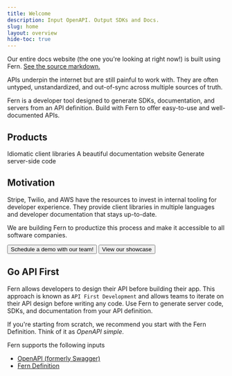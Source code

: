 ```yaml
---
title: Welcome
description: Input OpenAPI. Output SDKs and Docs.
slug: home
layout: overview
hide-toc: true
---
```


<Note>Our entire docs website (the one you're looking at right now!) is built using Fern. [See the source markdown.](https://github.com/fern-api/fern/blob/main/fern/pages/welcome.mdx)</Note>

APIs underpin the internet but are still painful to work with. They are often untyped, unstandardized, and out-of-sync across multiple sources of truth.

Fern is a developer tool designed to generate SDKs, documentation, and servers from an API definition. Build with Fern to offer easy-to-use and well-documented APIs.

## Products

<Cards cols={3}>
  <Card
    title="SDKs"
    icon="fa-regular fa-code"
    href="/learn/sdks/introduction/overview"
  >
    Idiomatic client libraries
  </Card>
  <Card
    title="Docs"
    icon="fa-regular fa-browser"
    href="/learn/docs/getting-started/quickstart"
  >
    A beautiful documentation website
  </Card>
  <Card
    title="Servers"
    icon="fa-regular fa-server"
    href="/learn/servers/introduction/overview"
  >
    Generate server-side code
  </Card>
</Cards>

## Motivation

<div className="motivation">
  Stripe, Twilio, and AWS have the resources to invest in internal tooling for developer experience. They provide client libraries in multiple languages and developer documentation that stays up-to-date. 

  We are building Fern to productize this process and make it accessible to all
  software companies.
</div>

<ButtonGroup>
<Button href="https://buildwithfern.com/contact" intent="primary" rightIcon="arrow-right" large>
  Schedule a demo with our team!
</Button>

<Button href="https://buildwithfern.com/showcase" minimal large>
  View our showcase
</Button>
</ButtonGroup>

## Go API First

Fern allows developers to design their API before building their app. This approach is known as `API First Development` and allows teams to iterate on their API design before writing any code. Use Fern to generate server code, SDKs, and documentation from your API definition.

<Tip>If you're starting from scratch, we recommend you start with the Fern Definition. Think of it as _OpenAPI simple_.</Tip>

Fern supports the following inputs
- [OpenAPI (formerly Swagger)](/learn/api-definition/openapi/overview)
- [Fern Definition](/learn/api-definition/fern/overview)